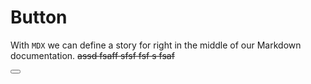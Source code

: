 

<Meta title='MDX/Button' component={Button} />

# Button

With `MDX` we can define a story for right in the middle of our Markdown documentation.
~~assd fsaff sfsf fsf s fsaf~~

<Canvas>
  <Story name='button'>
      <Button       text="Button"
    textClassName=""
    className=""
    Icon={AiFillAudio}
    IconClassName=""
    SpinnerClassName="" 
        />
  </Story>
</Canvas>
